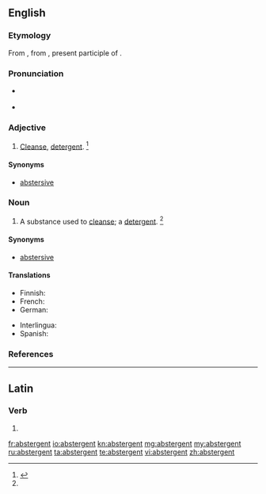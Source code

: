 ==English==

===Etymology===
From {{etyl|fr|en}}, from {{etyl|la|en}} {{term|abstergens|lang=la}}, present participle of {{term|abstergo||wiping off|lang=la}}.

===Pronunciation===
* {{a|RP}} {{IPA|/əbˈstɝː(ɹ)ˑd͡ʒn̩t/}}
* {{a|US}} {{IPA|/æbˈstɝ.d͡ʒn̩t/|/əbˈstɝ.d͡ʒn̩t/}}

===Adjective===
{{en-adj}}

# [[cleansing|Cleanse]], [[detergent]]. {{defdate|First attested in the early 17<sup>th</sup> century.}}<ref name=SOED>{{reference-book | last =| first = | authorlink =  | coauthors =  | editor =Brown, Lesley  | others =  | title = The Shorter Oxford English Dictionary | origdate =  | origyear = 1933| origmonth =  | url =  | format =  | accessdate =  | accessyear =  | accessmonth =  | edition = 5th | date =  | year =2003| month =  | publisher =Oxford University Press  | location =Oxford, UK | language =  | id =  | doi = | isbn =978-0-19-860575-7 | lccn = | ol = | pages =9| chapter =  | chapterurl =  | quote =}}</ref>

====Synonyms====
* [[abstersive]]

===Noun===
{{en-noun}}

# A substance used to [[cleanse]]; a [[detergent]]. {{defdate|First attested in the early 17<sup>th</sup> century.}}<ref name=SOED/>

====Synonyms====
* [[abstersive]]

====Translations====
{{trans-top|a substance used in cleansing}}
* Finnish: {{t|fi|puhdistusaine}}
* French: {{t+|fr|abstersif}}
* German: {{t|de|Reinigend}}
{{trans-mid}}
* Interlingua: {{t|ia|abstergente}}
* Spanish: {{t|es|abstergente}}
{{trans-bottom}}

===References===
<references/>
----

==Latin==

===Verb===
{{la-verb-form|abstergent}}

# {{conjugation of|abstergeō||3|p|pres|act|ind|lang=la}}

[[fr:abstergent]]
[[io:abstergent]]
[[kn:abstergent]]
[[mg:abstergent]]
[[my:abstergent]]
[[ru:abstergent]]
[[ta:abstergent]]
[[te:abstergent]]
[[vi:abstergent]]
[[zh:abstergent]]